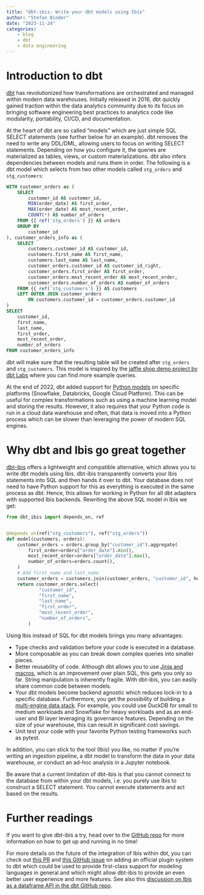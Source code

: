 ```yaml
---
title: "dbt-ibis: Write your dbt models using Ibis"
author: "Stefan Binder"
date: "2023-11-24"
categories:
    - blog
    - dbt
    - data engineering
---
```


# Introduction to dbt
[dbt](https://github.com/dbt-labs/dbt-core) has revolutionized how transformations are
orchestrated and managed within modern data warehouses. Initially released in 2016,
dbt quickly gained traction within the data analytics community due to its focus on bringing software engineering best practices to analytics code like modularity, portability, CI/CD, and documentation.

At the heart of dbt are so called "models" which are just simple SQL SELECT statements
(see further below for an example). dbt removes the need to write any DDL/DML,
allowing users to focus on writing SELECT statements. Depending on how you configure it, the queries are materialized as tables, views, or custom materializations. dbt also infers dependencies between models and runs them in order. The following is a dbt model which selects from two
other models called `stg_orders` and `stg_customers`:

```sql
WITH customer_orders as (
    SELECT
        customer_id AS customer_id,
        MIN(order_date) AS first_order,
        MAX(order_date) AS most_recent_order,
        COUNT(*) AS number_of_orders
    FROM {{ ref('stg_orders') }} AS orders
    GROUP BY
        customer_id
), customer_orders_info as (
    SELECT
        customers.customer_id AS customer_id,
        customers.first_name AS first_name,
        customers.last_name AS last_name,
        customer_orders.customer_id AS customer_id_right,
        customer_orders.first_order AS first_order,
        customer_orders.most_recent_order AS most_recent_order,
        customer_orders.number_of_orders AS number_of_orders
    FROM {{ ref('stg_customers') }} AS customers
    LEFT OUTER JOIN customer_orders
        ON customers.customer_id = customer_orders.customer_id
)
SELECT
    customer_id,
    first_name,
    last_name,
    first_order,
    most_recent_order,
    number_of_orders
FROM customer_orders_info
```
dbt will make sure that the resulting table will be created after `stg_orders`
and `stg_customers`. This model is inspired by the [jaffle shop demo project by dbt Labs](https://github.com/dbt-labs/jaffle_shop)
where you can find more example queries.

At the end of 2022, dbt added support for [Python models](https://docs.getdbt.com/docs/build/python-models)
on specific platforms (Snowflake, Databricks, Google Cloud Platform). This can be useful
for complex transformations such as using a machine learning model and storing the results.
However, it also requires that your Python code is run in a cloud data warehouse and often,
that data is moved into a Python process which can be slower than leveraging the power of modern SQL engines.


# Why dbt and Ibis go great together
[dbt-ibis](https://github.com/binste/dbt-ibis) offers a lightweight and compatible alternative,
which allows you to write dbt models using Ibis. dbt-ibis transparently converts your Ibis
statements into SQL and then hands it over to dbt. Your database does not need to have Python
support for this as everything is executed in the same process as dbt. Hence, this allows for
working in Python for all dbt adapters with supported Ibis backends. Rewriting the above SQL model in Ibis we get:

```python
from dbt_ibis import depends_on, ref


@depends_on(ref("stg_customers"), ref("stg_orders"))
def model(customers, orders):
    customer_orders = orders.group_by("customer_id").aggregate(
        first_order=orders["order_date"].min(),
        most_recent_order=orders["order_date"].max(),
        number_of_orders=orders.count(),
    )
    # Add first_name and last_name
    customer_orders = customers.join(customer_orders, "customer_id", how="left")
    return customer_orders.select(
            "customer_id",
            "first_name",
            "last_name",
            "first_order",
            "most_recent_order",
            "number_of_orders",
        )
```

Using Ibis instead of SQL for dbt models brings you many advantages:

* Type checks and validation before your code is executed in a database.
* More composable as you can break down complex queries into smaller pieces.
* Better reusability of code. Although dbt allows you to use [Jinja and macros](https://docs.getdbt.com/docs/build/jinja-macros), which is an improvement over plain SQL, this gets you only so far. String manipulation is inherently fragile. With dbt-ibis, you can easily share common code between models.
* Your dbt models become backend agnostic which reduces lock-in to a specific database. Furthermore, you get the possibility of building a [multi-engine data stack](https://juhache.substack.com/p/n-engines-1-language?publication_id=1211981&post_id=137718100). For example, you could use DuckDB for small to medium workloads and Snowflake for heavy workloads and as an end-user and BI layer leveraging its governance features. Depending on the size of your warehouse, this can result in significant cost savings.
* Unit test your code with your favorite Python testing frameworks such as pytest.

In addition, you can stick to the tool (Ibis) you like, no matter if you're writing an
 ingestion pipeline, a dbt model to transform the data in your data warehouse, or conduct an ad-hoc analysis in a Jupyter notebook.

Be aware that a current limitation of dbt-ibis is that you cannot connect to the database
from within your dbt models, i.e. you purely use Ibis to construct a SELECT statement. You cannot execute statements and act based on the results.

# Further readings
If you want to give dbt-ibis a try, head over to the [GitHub repo](https://github.com/binste/dbt-ibis/blob/main/README.md)
for more information on how to get up and running in no time!

For more details on the future of the integration of Ibis within dbt, you can check out
[this PR](https://github.com/dbt-labs/dbt-core/pull/5274#issuecomment-1132772028) and [this GitHub issue](https://github.com/dbt-labs/dbt-core/issues/6184)
on adding an official plugin system to dbt
which could be used to provide first-class support for modeling languages in general and
which might allow dbt-ibis to provide an even better user experience and more features.
See also this [discussion on Ibis as a dataframe API in the dbt GitHub repo](https://github.com/dbt-labs/dbt-core/discussions/5738).
